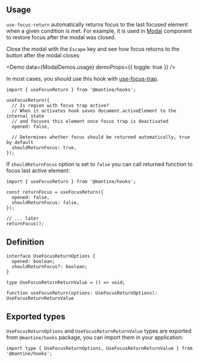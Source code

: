 

## Usage

`use-focus-return` automatically returns focus to the last focused element when a given condition is met.
For example, it is used in [Modal](/core/modal/) component to restore focus after the modal was closed.

Close the modal with the `Escape` key and see how focus returns to the button after the modal closes:

<Demo data={ModalDemos.usage} demoProps={{ toggle: true }} />

In most cases, you should use this hook with [use-focus-trap](/hooks/use-focus-trap/).

```tsx
import { useFocusReturn } from '@mantine/hooks';

useFocusReturn({
  // Is region with focus trap active?
  // When it activates hook saves document.activeElement to the internal state
  // and focuses this element once focus trap is deactivated
  opened: false,

  // Determines whether focus should be returned automatically, true by default
  shouldReturnFocus: true,
});
```

If `shouldReturnFocus` option is set to `false` you can call returned function to focus last active element:

```tsx
import { useFocusReturn } from '@mantine/hooks';

const returnFocus = useFocusReturn({
  opened: false,
  shouldReturnFocus: false,
});

// ... later
returnFocus();
```

## Definition

```tsx
interface UseFocusReturnOptions {
  opened: boolean;
  shouldReturnFocus?: boolean;
}

type UseFocusReturnReturnValue = () => void;

function useFocusReturn(options: UseFocusReturnOptions): UseFocusReturnReturnValue
```

## Exported types

`UseFocusReturnOptions` and `UseFocusReturnReturnValue` types are exported from `@mantine/hooks` package,
you can import them in your application:

```tsx
import type { UseFocusReturnOptions, UseFocusReturnReturnValue } from '@mantine/hooks';
```

